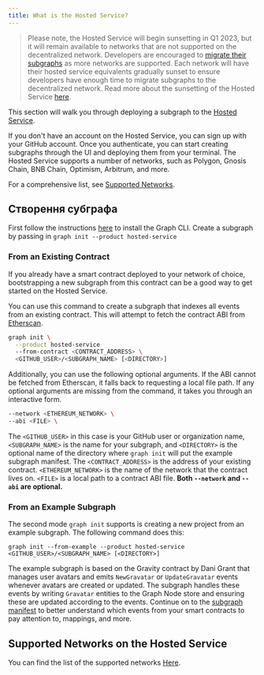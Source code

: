 ```yaml
---
title: What is the Hosted Service?
---
```


> Please note, the Hosted Service will begin sunsetting in Q1 2023, but it will remain available to networks that are not supported on the decentralized network. Developers are encouraged to [migrate their subgraphs](https://thegraph.com/blog/how-to-migrate-ethereum-subgraph) as more networks are supported. Each network will have their hosted service equivalents gradually sunset to ensure developers have enough time to migrate subgraphs to the decentralized network. Read more about the sunsetting of the Hosted Service [here](https://thegraph.com/blog/sunsetting-hosted-service).

This section will walk you through deploying a subgraph to the [Hosted Service](https://thegraph.com/hosted-service/).

If you don't have an account on the Hosted Service, you can sign up with your GitHub account. Once you authenticate, you can start creating subgraphs through the UI and deploying them from your terminal. The Hosted Service supports a number of networks, such as Polygon, Gnosis Chain, BNB Chain, Optimism, Arbitrum, and more.

For a comprehensive list, see [Supported Networks](/developing/supported-networks/#hosted-service).

## Створення субграфа

First follow the instructions [here](/developing/defining-a-subgraph) to install the Graph CLI. Create a subgraph by passing in `graph init --product hosted-service`

### From an Existing Contract

If you already have a smart contract deployed to your network of choice, bootstrapping a new subgraph from this contract can be a good way to get started on the Hosted Service.

You can use this command to create a subgraph that indexes all events from an existing contract. This will attempt to fetch the contract ABI from [Etherscan](https://etherscan.io/).

```sh
graph init \
  --product hosted-service
  --from-contract <CONTRACT_ADDRESS> \
  <GITHUB_USER>/<SUBGRAPH_NAME> [<DIRECTORY>]
```

Additionally, you can use the following optional arguments. If the ABI cannot be fetched from Etherscan, it falls back to requesting a local file path. If any optional arguments are missing from the command, it takes you through an interactive form.

```sh
--network <ETHEREUM_NETWORK> \
--abi <FILE> \
```

The `<GITHUB_USER>` in this case is your GitHub user or organization name, `<SUBGRAPH_NAME>` is the name for your subgraph, and `<DIRECTORY>` is the optional name of the directory where `graph init` will put the example subgraph manifest. The `<CONTRACT_ADDRESS>` is the address of your existing contract. `<ETHEREUM_NETWORK>` is the name of the network that the contract lives on. `<FILE>` is a local path to a contract ABI file. **Both `--network` and `--abi` are optional.**

### From an Example Subgraph

The second mode `graph init` supports is creating a new project from an example subgraph. The following command does this:

```
graph init --from-example --product hosted-service <GITHUB_USER>/<SUBGRAPH_NAME> [<DIRECTORY>]
```

The example subgraph is based on the Gravity contract by Dani Grant that manages user avatars and emits `NewGravatar` or `UpdateGravatar` events whenever avatars are created or updated. The subgraph handles these events by writing `Gravatar` entities to the Graph Node store and ensuring these are updated according to the events. Continue on to the [subgraph manifest](/developing/creating-a-subgraph#the-subgraph-manifest) to better understand which events from your smart contracts to pay attention to, mappings, and more.

## Supported Networks on the Hosted Service

You can find the list of the supported networks [Here](/developing/supported-networks).

